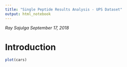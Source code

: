```yaml
---
title: "Single Peptide Results Analysis - UPS Dataset"
output: html_notebook
---
```


*Ray Sajulga*
*September 17, 2018*

# Introduction

```r
plot(cars)
```
